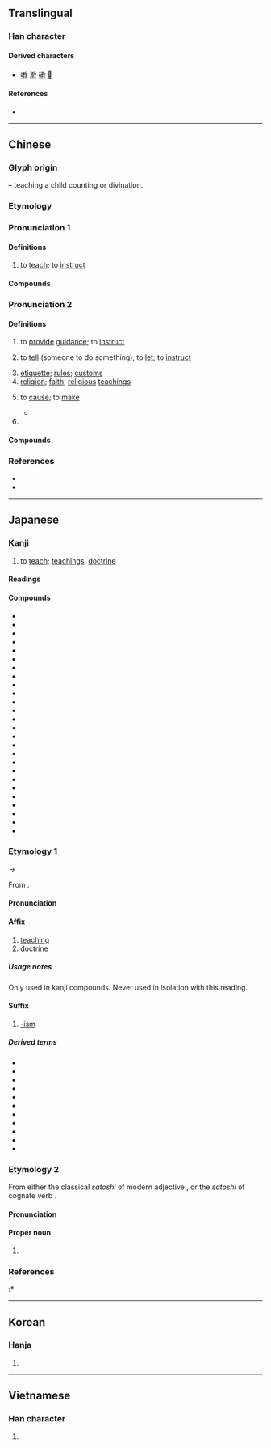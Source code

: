 {{also|敎}}
{{character info}}
==Translingual==
{{stroke order|strokes=11}}

===Han character===
{{Han char|rn=66|rad=攴|as=07|sn=11|four=48440|canj=JDOK|ids=⿰孝攵}}

====Derived characters====
* [[嘋]] [[漖]] [[䃝]] [[𨬊]]

====References====
* {{Han ref|kx=0472.051|dkj=13213|dj=0823.010|hdz=21459.090|uh=6559|ud=25945|bh=B1D0|bd=45520}}

----

==Chinese==
{{zh-forms|t2=敎|alt=斅/𢽾,𧧿,𤕝,𡥉,𡥈}}

===Glyph origin===
{{Han etym}}
{{Han compound|爻|子|攴|alt3=攵|t1=divination|t2=child|t3=teaching cane|c1=p|c2=s|c3=s|ls=psc}} – teaching a child counting or divination.

===Etymology===
{{rfe|zh}}

===Pronunciation 1===
{{zh-pron
|m=jiāo
|m-s=jiao1
|dg=җё1
|c=gaau3,gaau1
|c_note=gaau1 - rare
|c-t=gau1
|g=gau4
|h=pfs=kâu;gd=gau1
|j=jiau1
|mb=háu/ga̿u
|mb_note=háu - vernacular; ga̿u - literary
|md=gá/gáu
|md_note=gá - vernacular; gáu - literary
|mn=ml,jj,tw:kà/ml,jj,tw:kàu
|mn_note=kà - vernacular; kàu - literary
|mn-t=ga3
|w=2kau
|x=gau4/jiau4
|x_note=gau4 - vernacular; jiau4 - literary
|mc=1
|oc=1,1
|ma=y
|cat=v
}}

====Definitions====
{{zh-hanzi}}

# to [[teach]]; to [[instruct]]
#: {{zh-x|我 來 教{jiāo} 你。|Let me '''teach''' you.}}

====Compounds====
{{zh-der|fold=1|帶教|教書匠|教一識百|白教|教書|罷教|教冊:kà-chheh;Min Nan}}

===Pronunciation 2===
{{zh-pron
|m=jiào
|m-s=jiao4
|dg=җё3
|c=gaau3
|c-t=gau1
|g=gau4
|h=pfs=kau;gd=gau4
|j=jiau3
|mb=ga̿u
|md=gáu
|mn=ml,jj,tw:kà/ml,jj,tw:kàu
|mn_note=kà - vernacular (“to tell someone to do something”); kàu - literary
|mn-t=ga3/gao3
|mn-t_note=ga3 - vernacular; gao3 - literary
|w=2jiau
|x=jiau4
|mc=2
|oc=2,2
|ma=y
|cat=v,n,pn
}}

====Definitions====
{{zh-hanzi}}

# to [[provide]] [[guidance]]; to [[instruct]]
# {{lb|zh|obsolete|or|Min Nan}} to [[tell]] (someone to do something); to [[let]]; to [[instruct]]
# [[etiquette]]; [[rules]]; [[customs]]
# [[religion]]; [[faith]]; [[religious]] [[teachings]]
#: {{zh-x|你 信 什麼 教？|What is your '''religion'''?}}
# to [[cause]]; to [[make]]
#: {{zh-syn|叫}}
#: {{zh-x|教 人 哭笑不得|}}
#* {{zh-x|啊！微風 吹 動 了 我 的 頭髮，教 我 如何 不 想 她？||ref='''1920''', {{w|Liu Bannong}}, {{lang|zh|教我如何不想她}}}}
# {{surname|zh}}

====Compounds====
{{zh-der|不教而殺|全真教|反教|副教授|宗教改革|國教|中等教育|性教育|天才教育|圓教|不吝賜教|五教|北方佛教|外教|公教人員|受教|不言之教|世教|候教|佛教|儘教|四教|公民教育|伊斯蘭教|一音教|一神教|佛教音樂|上帝教|三娘教子|感化教育|不吝指教|傳教士|基督教|媽媽教室|保教|八卦教|吳宮教陣|只教|內教|判教|三時教|幫教|在教|平民教育|奉令承教|三教論衡|愛的教育|分流教學|三教九流|回教世界|單一神教|實物教學|品格教育|大學教育|助教|天理教|失教兒童|幼兒教育|律動教學|因材施教|大專教育|名教|就教|弼教|強迫教育|宣教|回教聖戰|傳教|幼稚教育|客座教授|師範教育|希臘教會|出教|工藝教育|太公家教|執教|和丸教子|屢教不改|家庭教育|少調失教|家教|宗教自由|宗教學|主教|九流三教|宮教|宗教音樂|宗教戰爭|宗教|大主教|三階教|學校教育|學前教育|孔教|幼教|便教|多神教|女子教育|基礎教育|垂教|叨教|天主教|大同教|婆羅門教|希臘正教|布教|初等教育|基本教練|大乘佛教|分教|印度教|寓教於樂|勞動教養|在職教育|國民教育|回教|單式教學|建教合作|喇嘛教|回教徒|天方教|可教性|原始佛教|吃教|十二分教|勞工教育|健康教育|三教|多語教育|不教而誅|教程|有教無類|掌教|民眾教育|教育工學|教頭|教猱升木|教育哲學|教授學|教案|教戰守策|殖民教育|教務長|桃李之教|教學節目|教席|教育學|教育費|法教|教育商數|教誨|教育愛|教具|校外教學|教育小說|教育召集|教會|教學法|教育行政|教宗|教育輔導|教令|教派|白蓮教|教學目標|視聽教育|教員|淑教流徽|教習|教育視導|拜教|教義|教育程度|拜火教|教場|教唆犯|教官|教友|教坊司|打罵教育|教科書|教門|教皇|教鞭|教師|教育家|教讀|教士|活教材|教育|矩教|教育媒體|教規|教師節|教育宗旨|明恥教戰|教育學程|教督|成人教育|教育計畫|教練|景教|禮教|教學電視|教澤|教坊|教主|生聚教訓|空中教學|移樽就教|殺彘教子|教育部|教首|新教|教導|教徒|禮教吃人|普及教育|敷教|神道設教|社會教育|社教|教練團|直教|教學相長|樞機主教|教條主義|教學計劃|敷教明倫|教唆罪|熊丸之教|教坊記|漸教|教育局|白衣教練|教養|特教|摩尼教|扑作教刑|異教|教職員|拜物教|生活教育|有分教|政教合一|施教|理教|教育經費|教辭|玄教|教養院|特殊教育|教務|教澤永懷|火教|波斯教|猶太教|教堂|承教|政教|教孝月|教益|教條|教育制度|教無常師|教室|拉丁教會|教學醫院|教師會館|教會學校|相夫教子|教安|清真教|教唆|教父哲學|明刑弼教|教練機|教化|教練車|教育史|沒調教|摩門教|教務主任|教子有方|求教|教師甄試|正教|教授|權威管教|教材|普通教育|教學|東正教|明教|教誨師|教訓|教育會|教育團體|教父|教法|教正|教本|教師證書|殉教|教外別傳|教廷|祆教|推廣教育|指教|教諭|母教|文教|清教徒|親子教養|軍事教育|耶穌教|道德教育|義務教育|總教練|職業教育|道教|領教|錫克教|西藏佛教|賜教|英國國教|通才教育|邦教|終身教育|紅衣主教|羅馬公教|莫教|羅祖教|說教|聲教|黃教|親職教育|陰教|花教|電腦教學|諄諄教導|高等教育|高教|諄諄教誨|騎士教育|遺教經|養成教育|補償教育|釋教|風教|複式教學|補救教學|耒耨之教|網路教學|羅馬教會|羅馬正教|電教|詩教|補習教育|路德教派|薩滿教|遠距教學|老教頭|通識教育|長老教會|職前教育|終生教育|邪教|言教|遺教|部派佛教|聖教序|身教|舊教|紅教|羅教|調教|終教|討教|見教|立教|請教|言傳身教|軍公教|補助教育|胎教|高臺教|勞教|教權主義|撒但教|巫教|養不教，父之過|誓反教|興都教|神道教|放教}}

===References===
* {{R:yue:Hanzi}}
* {{thcwd|7342}}

{{zh-cat|Beginning}}

----

==Japanese==

===Kanji===
{{ja-kanji|grade=2|rs=攴07}}

# to [[teach]]; [[teaching]]s, [[doctrine]]

====Readings====
{{ja-readings
|goon=きょう<けう
|kanon=こう<かう
|kun=おし-え<をし-へ, おし-える<をし-へる, おそ-わる<をそ-はる
|nanori=さとし, のり, ひさ
}}

====Compounds====
{{der-top|Compounds}}
* {{ja-r|教%育|きょう%いく|[[education]]}}
* {{ja-r|教%室|きょう%しつ|[[classroom]]}}
* {{ja-r|教%員|きょう%いん}}
* {{ja-r|教%化|きょう%か}}
* {{ja-r|教%科|きょう%か}}
* {{ja-r|教%会|きょう%かい}}
* {{ja-r|教%戒|きょう%かい}}
* {{ja-r|教%誨|きょう%かい}}
* {{ja-r|教%学|きょう%がく}}
* {{ja-r|教%材|きょう%ざい|[[teaching]] [[materials]]}}
* {{ja-r|教%義|きょう%ぎ}}
* {{ja-r|教%師|きょう%し}}
* {{ja-r|教%授|きょう%じゅ}}
* {{ja-r|教%習|きょう%しゅう}}
* {{ja-r|教%習%所|きょう%しゅう%じょ}}
* {{ja-r|教%訓|きょう%くん}}
* {{ja-r|教%条|きょう%じょう}}
* {{ja-r|教%法|きょう%ほう|[[teaching]] [[method]]}}
* {{ja-r|宗%教|しゅ%きょう|[[religion]]}}
* {{ja-r|教%条 主%義|きょう%じょう しゅ%ぎ}}
* {{ja-r|教%諭|きょう%ゆ}}
* {{ja-r|教%養|きょう%よう}}
* {{ja-r|回%教|かい%きょう}}
* {{ja-r|儒%教|じゅ%きょう}}
* {{ja-r|調%教|ちょう%きょう}}
* {{ja-r|教%祖|きょう%そ}}
{{der-bottom}}

===Etymology 1===
{{ja-kanjitab|yomi=o|きょう}}
{{IPAchar|/keu/}} → {{IPAchar|/kjoː/}}

From {{der|ja|ltc|-|sort=きょう}} {{ltc-l|教|gloss=to teach, to instruct}}.

====Pronunciation====
{{ja-pron|yomi=goon|きょう}}

====Affix====
{{ja-pos|affix|きょう|hhira=けう}}

# [[teaching]]
# [[doctrine]]

=====Usage notes=====
Only used in kanji compounds. Never used in isolation with this reading.

====Suffix====
{{ja-pos|suffix|きょう|hhira=けう}}

# [[-ism]] {{gloss|religion}}

=====Derived terms=====
{{der-top}}
* {{ja-r|キリスト教|^キリスト-きょう|[[Christianity]]}}
* {{ja-r|旧%教|^きゅう%きょう|[[Catholicism]]}}
* {{ja-r|新%教|^しん%きょう|[[Protestantism]]}}
* {{ja-r|イスラム教|^イスラム-きょう|[[Islam]]}}
* {{ja-r|ユダヤ教|^ユダヤ-きょう|[[Judaism]]}}
* {{ja-r|ヒンドゥー教|^ヒンドゥー-きょう|[[Hinduism]]}}
* {{ja-r|シク教|^シク-きょう|[[Sikhism]]}}
* {{ja-r|道%教|^どう%きょう|[[Taoism]]}}
* {{ja-r|仏%教|^ぶっ%きょう|[[Buddhism]]}}
* {{ja-r|一%神%教|いっ%しん%きょう|[[monotheism]]}}
* {{ja-r|多%神%教|た%しん%きょう|[[polytheism]]}}
{{der-bottom}}

===Etymology 2===
{{ja-kanjitab|yomi=k|さとし}}
From either the classical {{m|ja|終止形|tr=shūshikei||terminal form}} ''satoshi'' of modern adjective {{m|ja|聡い|tr=satoi||clever, sharp-witted}}, or the {{m|ja|連用形|tr=ren'yōkei||continuative or stem form}} ''satoshi'' of cognate verb {{m|ja|諭す|tr=satosu||to admonish, persuade, remonstrate → to redirect into a smarter direction}}.

====Pronunciation====
{{ja-pron|yomi=k|さとし}}

====Proper noun====
{{ja-pos|proper|さとし}}

# {{given name|ja|sort=さとし|male}}

===References===
<references/>
:* {{R:Kokugo Dai Jiten}}

----

==Korean==

===Hanja===
{{ko-hanja|가르치다|가르칠|교}}

# {{alt form|ko|敎||{{hanja form of|교|to [[teach]]; [[class]]}}}}

----

==Vietnamese==

===Han character===
{{vi-readings|rs=攴07
|hanviet=giao, giáo
|nom=dáo, giáo, ráu, tráo
}}

# {{han tu form of|giáo|of [[teaching]] or [[educating]]; [[religion]]}}